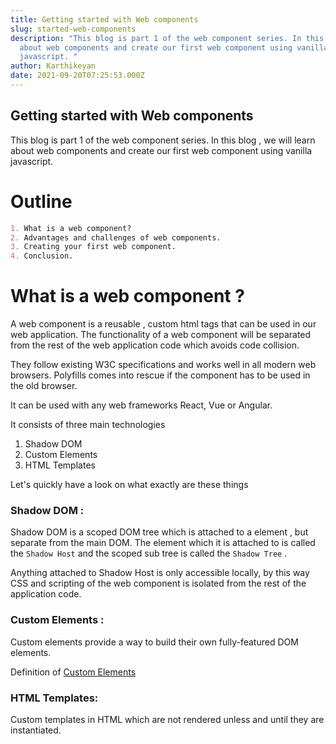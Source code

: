 ```yaml
---
title: Getting started with Web components
slug: started-web-components
description: "This blog is part 1 of the web component series. In this blog , we will learn
  about web components and create our first web component using vanilla
  javascript. "
author: Karthikeyan
date: 2021-09-20T07:25:53.000Z
---
```

## Getting started with Web components


This blog is part 1 of the web component series. In this blog , we will learn about web components and create our first web component using vanilla javascript. 

# Outline

```markdown
1. What is a web component? 
2. Advantages and challenges of web components. 
3. Creating your first web component.
4. Conclusion. 
```

# What is a web component ?

A web component is a reusable , custom html tags that can be used in our web application. The functionality of a web component will be separated from the rest of the web application code which avoids code collision.

They follow existing W3C specifications and works well in all modern web browsers.  Polyfills comes into rescue if the component has to be used in the old browser.

It can be used with any web frameworks React, Vue or Angular. 

It consists of three main technologies 

1. Shadow DOM 
2. Custom Elements 
3. HTML Templates

Let's quickly have a look on what exactly are these things

### Shadow DOM  :

Shadow DOM is a scoped DOM tree which is attached to a element , but separate from the main DOM. The element which it is attached to is called the `Shadow Host` and the scoped sub tree is called the `Shadow Tree` . 

Anything attached to Shadow Host is only accessible locally, by this way CSS and scripting of the web component is isolated from the rest of the application code.

### Custom Elements :

Custom elements provide a way to build their own fully-featured DOM elements.

Definition of [Custom Elements](https://html.spec.whatwg.org/multipage/custom-elements.html#custom-elements)

### HTML Templates:

Custom templates in HTML which are not rendered unless and until they are instantiated. <template> and <slot> tags allows us to achieve that. 

Definition of [template](https://html.spec.whatwg.org/multipage/scripting.html#the-template-element) tags. 

# Advantages :

1. Ability to create a reusable component.
2. Encapsulated functionality of the component provides private scope , hence reducing code collision.
3. platform independent.

# Challenges:

1. More web components in the web application leads for the browser to figure out to render the DOM tree which affects the load time that in turn affects the performance of the web application.
2. Search Engine might have hard time in indexing the custom elements. 

Now to fun part , let's create our first simple web component using vanilla JS. 

# Creating a web component:

Let's scaffold our project. Head over to your terminal and run the following command

```bash
mkdir user-card-web-component 
cd user-card-web-component
```

Create index.html in the root of the directory and paste in the following content

```html
<!DOCTYPE html>
<html lang="en">
<head>
    <meta charset="UTF-8">
    <meta http-equiv="X-UA-Compatible" content="IE=edge">
    <meta name="viewport" content="width=device-width, initial-scale=1.0">
    <title>Dev Card Web Component</title>
</head>
<body>
<!-- Usage of the web component in html file -->
    <dev-card
    name="Karthikeyan Shanmugam"
    work="Front-end Engineer"
    photo="https://avatars.githubusercontent.com/u/23126394?v=4"
    github="https://github.com/skarthikeyan96"
  ></dev-card>

  <script src="./dev-card.js"></script>
</body>
</html>
```

Now go ahead and create `dev-card.js` in the root of the project folder and paste the following content.

```jsx
class DevCard extends HTMLElement {
    constructor() {
      super();
  
      this.name = "";
      this.work = "";
      this.photo= "";
      this.githubUrl = "";
    }
  
    connectedCallback() {
    /**
     * It is called each time when the custom element is appended to the DOM 
     */
      this.name = this.getAttribute("name");
      this.work = this.getAttribute("work");
      this.photo = this.getAttribute("photo");
      this.githubUrl = this.getAttribute("github");
      this.renderComponent();
    }
  
    renderComponent() {
      this.innerHTML = `
        <div style="text-align: center">
          <div>
          <img src=${this.photo} style=" vertical-align: middle;
          width: 50px;
          height: 50px;
          border-radius: 50%;"/>
          </div>
        <h3> Name : ${this.name}</h1>
        <p> Work: ${this.work}</p>
         <a href=${this.githubUrl}> Visit Github profile </a>
        </div>
        `;
    }
  }
  
  customElements.define("dev-card", DevCard);
```

**Code Explanation**

1. In creating custom elements, we use ES6 Class which extends the interface `HTML Element`.

2. connectedCallback() is a life cycle of an HTML element that will be called when the element is successfully added to an HTML document (DOM). Also on this connectedCallback(), we call render() to display the contents of the custom element.

3. renderComponent() is used to set the content of a custom element.  

Other names can be used for the `renderComponent` function.


So, when the dev-card is successfully added to the DOM, the html elements that are wrapped in <div> appear with the values specified in the attribute.


Open the `index.html` file using a web browser or you can double click the file. If successful, it will appear as shown below:


![image.png](https://cdn.hashnode.com/res/hashnode/image/upload/v1632075847829/CAqVvywyG6.png)


Congratulations. You have successfully created your first web component. 

# Conclusion:

Thank you for reading the blog. Part 1 of the web component series concludes. If I have missed something , let me know in the comments. 

Stay tuned for part 2. 


![https://media4.giphy.com/media/lOJKLVYkNDWN8GoPoA/giphy.gif](https://media4.giphy.com/media/lOJKLVYkNDWN8GoPoA/giphy.gif)

**Spoiler** :

In part 2 , we will be upgrading the dev card component which we created by consuming hashnode api , adding light and dark mode themes and also publishing our web component to the [Web components.org](https://www.webcomponents.org/) library. 


# References:

1. [Shadow DOM](https://developers.google.com/web/fundamentals/web-components/shadowdom)
2. [Web Components MDN ](https://developer.mozilla.org/en-US/docs/Web/Web_Components)
3. [Web component and SEO](https://medium.com/patternfly-elements/web-components-and-seo-58227413e072)
4. [Web components.org](https://www.webcomponents.org/)